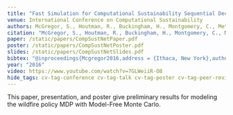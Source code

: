 ```yaml
---
title: "Fast Simulation for Computational Sustainability Sequential Decision Making Problems"
venue: International Conference on Computational Sustainability
authors: McGregor, S., Houtman, R., Buckingham, H., Montgomery, C., Metoyer, R., & Dietterich, T. G.,
citation: "McGregor, S., Houtman, R., Buckingham, H., Montgomery, C., Metoyer, R., & Dietterich, T. G. (2016). Fast Simulation for Computational Sustainability Sequential Decision Making Problems. In Proceedings of the 4th International Conference on Computational Sustainability. Ithaca, New York."
paper: /static/papers/CompSustNetPaper.pdf
poster: /static/papers/CompSustNetPoster.pdf
slides: /static/papers/CompSustNetSlides.pdf
bibtex: "@inproceedings{Mcgregor2016,address = {Ithaca, New York},author = {Mcgregor, Sean and Houtman, Rachel and Buckingham, Hailey and Montgomery, Claire and Metoyer, Ronald and Dietterich, Thomas G}, booktitle = {Proceedings of the 4th International Conference on Computational Sustainability},title = {{Fast Simulation for Computational Sustainability Sequential Decision Making Problems}},year = {2016}}"
year: "2016"
video: https://www.youtube.com/watch?v=7GLWeiiR-O8
hide_tags: cv-tag-conference cv-tag-talk cv-tag-poster cv-tag-peer-reviewed cv-tag-ml cv-tag-application cv-tag-compsust cv-tag-rl cv-tag-safety
---
```

This paper, presentation, and poster give preliminary results for modeling the wildfire policy MDP with Model-Free Monte Carlo.
